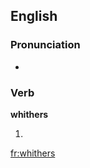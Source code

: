 ==English==

===Pronunciation===
* {{homophones|wither}}

===Verb===
'''whithers'''

# {{obsolete}} {{third-person singular of|whither}}

[[fr:whithers]]